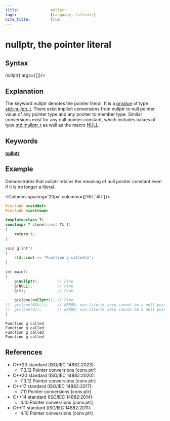 ---
title:              nullptr
tags:               [Language, Literals]
hite_title:         true
---


# <Since v='cpp11'>nullptr, the pointer literal</Since> 
## Syntax
<SyntaxTable>
  <Syntax directive={<>nullptr</>} args={[<Since v='cpp11'></Since>]}/>
</SyntaxTable>

## Explanation
The keyword nullptr denotes the pointer literal. It is a [prvalue](/docs/std/lang-support/value_category) of type [std::nullptr_t](/docs/std/types/nullptr_t). 
There exist implicit conversions from nullptr to null pointer value of any pointer type and any pointer to member type. 
Similar conversions exist for any null pointer constant, which includes values of type [std::nullptr_t](/docs/std/types/nullptr_t) as well as the macro [NULL](/docs/std/types/NULL).

## Keywords
[**nullptr**](/docs/std/keyword/nullptr)

## Example
Demonstrates that nullptr retains the meaning of null pointer constant even if it is no longer a literal.

<Columns spacing='20px' columns={['6fr','4fr']}>
<div>

```cpp
#include <cstddef>
#include <iostream>
 
template<class T>
constexpr T clone(const T& t)
{
    return t;
}
 
void g(int*)
{
    std::cout << "Function g called\n";
}
 
int main()
{
    g(nullptr);        // Fine
    g(NULL);           // Fine
    g(0);              // Fine
 
    g(clone(nullptr)); // Fine
//  g(clone(NULL));    // ERROR: non-literal zero cannot be a null pointer constant
//  g(clone(0));       // ERROR: non-literal zero cannot be a null pointer constant
}
```

</div>
<div>

```plaintext title="Result"
Function g called
Function g called
Function g called
Function g called
```

</div>
</Columns>

## References
* C++23 standard (ISO/IEC 14882:2023):
    * 7.3.12 Pointer conversions [conv.ptr]
* C++20 standard (ISO/IEC 14882:2020):
    * 7.3.12 Pointer conversions [conv.ptr]
* C++17 standard (ISO/IEC 14882:2017):
    * 7.11 Pointer conversions [conv.ptr]
* C++14 standard (ISO/IEC 14882:2014):
    * 4.10 Pointer conversions [conv.ptr]
* C++11 standard (ISO/IEC 14882:2011):
    * 4.10 Pointer conversions [conv.ptr]
